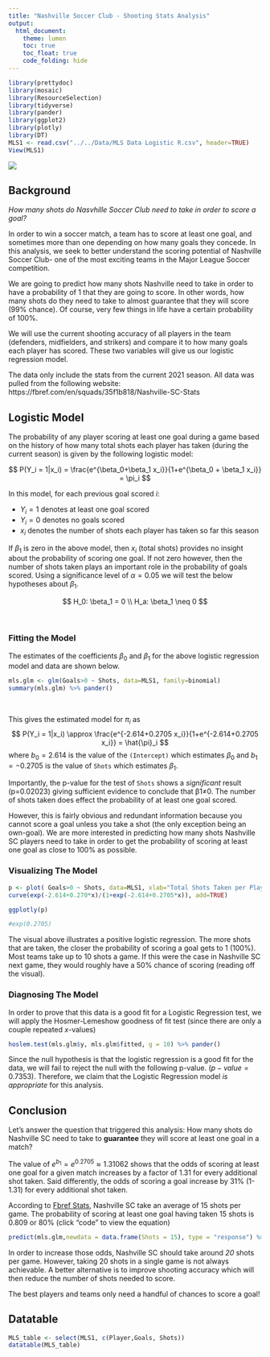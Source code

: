 ```yaml
---
title: "Nashville Soccer Club - Shooting Stats Analysis"
output: 
  html_document:
    theme: lumen
    toc: true
    toc_float: true
    code_folding: hide
---
```


```r
library(prettydoc)
library(mosaic)
library(ResourceSelection) 
library(tidyverse)
library(pander)
library(ggplot2)
library(plotly)
library(DT)
MLS1 <- read.csv("../../Data/MLS Data Logistic R.csv", header=TRUE)
View(MLS1)

```

![](../../Data/nashville.png)


## Background

*How many shots do Nasvhille Soccer Club need to take in order to score a goal?*

In order to win a soccer match, a team has to score at least one goal, and sometimes more than one depending on how many goals they concede. In this analysis, we seek to better understand the scoring potential of Nashville Soccer Club- one of the most exciting teams in the Major League Soccer competition. 

We are going to predict how many shots Nashville need to take in order to have a probability of 1 that they are going to score. In other words, how many shots do they need to take to almost guarantee that they will score (99% chance). Of course, very few things in life have a certain probability of 100%. 

We will use the current shooting accuracy of all players in the team (defenders, midfielders, and strikers) and compare it to how many goals each player has scored. 
These two variables will give us our logistic regression model. 

The data only include the stats from the current 2021 season.
All data was pulled from the following website:
https://fbref.com/en/squads/35f1b818/Nashville-SC-Stats


## Logistic Model

The probability of any player scoring at least one goal during a game based on the history of how many total shots each player has taken (during the current season) is given by the following logistic model:



$$
  P(Y_i = 1|x_i) = \frac{e^{\beta_0+\beta_1 x_i}}{1+e^{\beta_0 + \beta_1 x_i}} = \pi_i
$$

In this model, for each previous goal scored $i$: 

* $Y_i = 1$ denotes at least one goal scored
* $Y_i=0$  denotes no goals scored
* $x_i$ denotes the number of shots each player has taken so far this season

If $\beta_1$ is zero in the above model, then $x_i$ (total shots) provides no insight about the probability of scoring one goal. If not zero however, then the number of shots taken plays an important role in the probability of goals scored. 
Using a significance level of $\alpha = 0.05$ we will test the below hypotheses about $\beta_1$.

$$
  H_0: \beta_1 = 0 \\
  H_a: \beta_1 \neq 0
$$

<br />

### Fitting the Model

The estimates of the coefficients $\beta_0$ and $\beta_1$ for the above logistic regression model and data are shown below.

```r
mls.glm <- glm(Goals>0 ~ Shots, data=MLS1, family=binomial)
summary(mls.glm) %>% pander()
```

<br/>

This gives the estimated model for $\pi_i$ as
$$
  P(Y_i = 1|x_i) \approx \frac{e^{-2.614+0.2705 x_i}}{1+e^{-2.614+0.2705 x_i}} = \hat{\pi}_i
$$
where $b_0 = 2.614$ is the value of the `(Intercept)` which estimates $\beta_0$ and $b_1 = -0.2705$ is the value of `Shots` which estimates $\beta_1$.

Importantly, the p-value for the test of `Shots` shows a *significant* result (p=0.02023) giving sufficient evidence to conclude that β1≠0. The number of shots taken does effect the probability of at least one goal scored. 

However, this is fairly obvious and redundant information because you cannot score a goal unless you take a shot (the only exception being an own-goal).
We are more interested in predicting how many shots Nashville SC players need to take in order to get the probability of scoring at least one goal as close to 100% as possible. 


### Visualizing The Model




```r
p <- plot( Goals>0 ~ Shots, data=MLS1, xlab="Total Shots Taken per Player", ylab='Probability of Scoring At Least One Goal', pch=16, main="Nashville Soccer Club Probability of Scoring a Goal")
curve(exp(-2.614+0.270*x)/(1+exp(-2.614+0.2705*x)), add=TRUE)

ggplotly(p)

#exp(0.2705)

```
The visual above illustrates a positive logistic regression. The more shots that are taken, the closer the probability of scoring a goal gets to 1 (100%). Most teams take up to 10 shots a game. If this were the case in Nashville SC next game, they would roughly have a 50% chance of scoring (reading off the visual). 



### Diagnosing The Model

In order to prove that this data is a good fit for a Logistic Regression test, we will apply the Hosmer-Lemeshow goodness of fit test (since there are only a couple repeated $x$-values) 

```r

hoslem.test(mls.glm$y, mls.glm$fitted, g = 10) %>% pander()
```

Since the null hypothesis is that the logistic regression is a good fit for the data, we will fail to reject the null with the following p-value. $(p-value = 0.7353)$.
Therefore, we claim that the Logistic Regression model *is appropriate* for this analysis. 

## Conclusion

Let's answer the question that triggered this analysis:
How many shots do Nashville SC need to take to **guarantee** they will score at least one goal in a match?

The value of $e^{b_1} = e^{0.2705} \approx 1.31062$ shows that the odds of scoring at least one goal for a given match increases by a factor of 1.31 for every additional shot taken. Said differently, the odds of scoring a goal increase by 31% (1-1.31) for every additional shot taken. 

According to [Fbref Stats](https://fbref.com/en/comps/22/Major-League-Soccer-Stats), Nashville SC take an average of 15 shots per game. The probability of scoring at least one goal having taken 15 shots is 0.809 or 80% (click "code" to view the equation)

```r
predict(mls.glm,newdata = data.frame(Shots = 15), type = "response") %>% pander()

```

In order to increase those odds, Nashville SC should take around *20* shots per game. 
However, taking 20 shots in a single game is not always achievable.
A better alternative is to improve shooting accuracy which will then reduce the number of shots needed to score. 

The best players and teams only need a handful of chances to score a goal!



## Datatable

```r
MLS_table <- select(MLS1, c(Player,Goals, Shots))
datatable(MLS_table)
```

















